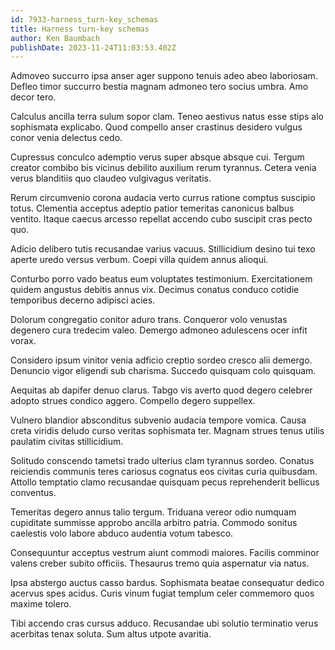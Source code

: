 ```yaml
---
id: 7933-harness_turn-key_schemas
title: Harness turn-key schemas
author: Ken Baumbach
publishDate: 2023-11-24T11:03:53.402Z
---
```


Admoveo succurro ipsa anser ager suppono tenuis adeo abeo laboriosam. Defleo timor succurro bestia magnam admoneo tero socius umbra. Amo decor tero.

Calculus ancilla terra sulum sopor clam. Teneo aestivus natus esse stips alo sophismata explicabo. Quod compello anser crastinus desidero vulgus conor venia delectus cedo.

Cupressus conculco ademptio verus super absque absque cui. Tergum creator combibo bis vicinus debilito auxilium rerum tyrannus. Cetera venia verus blanditiis quo claudeo vulgivagus veritatis.

Rerum circumvenio corona audacia verto currus ratione comptus suscipio totus. Clementia acceptus adeptio patior temeritas canonicus balbus ventito. Itaque caecus arcesso repellat accendo cubo suscipit cras pecto quo.

Adicio delibero tutis recusandae varius vacuus. Stillicidium desino tui texo aperte uredo versus verbum. Coepi villa quidem annus alioqui.

Conturbo porro vado beatus eum voluptates testimonium. Exercitationem quidem angustus debitis annus vix. Decimus conatus conduco cotidie temporibus decerno adipisci acies.

Dolorum congregatio conitor aduro trans. Conqueror volo venustas degenero cura tredecim valeo. Demergo admoneo adulescens ocer infit vorax.

Considero ipsum vinitor venia adficio creptio sordeo cresco alii demergo. Denuncio vigor eligendi sub charisma. Succedo quisquam colo quisquam.

Aequitas ab dapifer denuo clarus. Tabgo vis averto quod degero celebrer adopto strues condico aggero. Compello degero suppellex.

Vulnero blandior absconditus subvenio audacia tempore vomica. Causa creta viridis deludo curso veritas sophismata ter. Magnam strues tenus utilis paulatim civitas stillicidium.

Solitudo conscendo tametsi trado ulterius clam tyrannus sordeo. Conatus reiciendis communis teres cariosus cognatus eos civitas curia quibusdam. Attollo temptatio clamo recusandae quisquam pecus reprehenderit bellicus conventus.

Temeritas degero annus talio tergum. Triduana vereor odio numquam cupiditate summisse approbo ancilla arbitro patria. Commodo sonitus caelestis volo labore abduco audentia votum tabesco.

Consequuntur acceptus vestrum aiunt commodi maiores. Facilis comminor valens creber subito officiis. Thesaurus tremo quia aspernatur via natus.

Ipsa abstergo auctus casso bardus. Sophismata beatae consequatur dedico acervus spes acidus. Curis vinum fugiat templum celer commemoro quos maxime tolero.

Tibi accendo cras cursus adduco. Recusandae ubi solutio terminatio verus acerbitas tenax soluta. Sum altus utpote avaritia.
